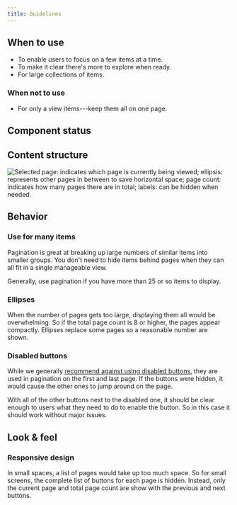 ```yaml
---
title: Guidelines
---
```


<ReactExample name="Pagination" />

## When to use

- To enable users to focus on a few items at a time.
- To make it clear there's more to explore when ready.
- For large collections of items.

### When not to use

- For only a view items---keep them all on one page.

## Component status

<ComponentStatus component="Pagination" />

## Content structure

![Selected page: indicates which page is currently being viewed; ellipsis: represents other pages in between to save horizontal space; page count: indicates how many pages there are in total; labels: can be hidden when needed.](fileId:4QJZqvBvRrLu6t9mwObCkA;nodeId:580%3A33)

## Behavior

### Use for many items

Pagination is great at breaking up large numbers of similar items into smaller groups.
You don't need to hide items behind pages when they can all fit in a single manageable view.

Generally, use pagination if you have more than 25 or so items to display.

### Ellipses

When the number of pages gets too large,
displaying them all would be overwhelming.
So if the total page count is 8 or higher,
the pages appear compactly.
Ellipses replace some pages so a reasonable number are shown.

<ReactExample name="Pagination many pages" />

### Disabled buttons

While we generally [recommend against using disabled buttons](/components/action/button/#avoid-disabled-buttons),
they are used in pagination on the first and last page.
If the buttons were hidden,
it would cause the other ones to jump around on the page.

With all of the other buttons next to the disabled one,
it should be clear enough to users what they need to do to enable the button.
So in this case it should work without major issues.

## Look & feel

### Responsive design

In small spaces, a list of pages would take up too much space.
So for small screens, the complete list of buttons for each page is hidden.
Instead, only the current page and total page count are show with the previous and next buttons.

<ReactExample name="Pagination default" size="Mobile small" />
